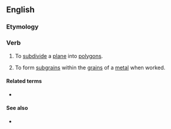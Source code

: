 ==English==

===Etymology===
{{suffix|en|polygon|ize}}

===Verb===
{{en-verb}}

# {{lb|en|mathematics}} To [[subdivide]] a [[plane]] into [[polygon]]s.
# {{lb|en|metallurgy}} To form [[subgrain]]s within the [[grain]]s of a [[metal]] when worked.

====Related terms====
* {{l|en|polygonization}}

====See also====
* {{l|en|rasterize}}
